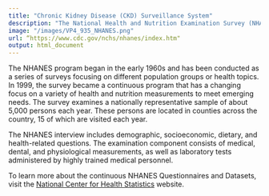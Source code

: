 ---
title: "Chronic Kidney Disease (CKD) Surveillance System"
description: "The National Health and Nutrition Examination Survey (NHANES) is a program of studies designed to assess the health and nutritional status of adults and children in the United States."
image: "/images/VP4_935_NHANES.png"
url: “https://www.cdc.gov/nchs/nhanes/index.htm"
output: html_document
---

The NHANES program began in the early 1960s and has been conducted as a series 
of surveys focusing on different population groups or health topics. In 1999, 
the survey became a continuous program that has a changing focus on a variety of 
health and nutrition measurements to meet emerging needs. The survey examines a 
nationally representative sample of about 5,000 persons each year. These persons 
are located in counties across the country, 15 of which are visited each year.

The NHANES interview includes demographic, socioeconomic, dietary, and 
health-related questions. The examination component consists of medical, dental, 
and physiological measurements, as well as laboratory tests administered by 
highly trained medical personnel.

To learn more about the continuous NHANES Questionnaires and Datasets, visit the
[National Center for Health Statistics](https://wwwn.cdc.gov/nchs/nhanes/Default.aspx)
website. 
